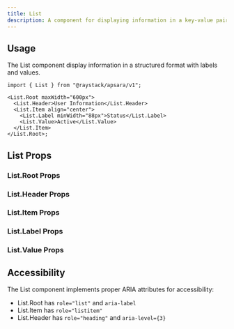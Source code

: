 ```yaml
---
title: List
description: A component for displaying information in a key-value pair list format.
---
```



<Demo data={preview} />

## Usage

The List component display information in a structured format with labels and values.

```tsx
import { List } from "@raystack/apsara/v1";

<List.Root maxWidth="600px">
  <List.Header>User Information</List.Header>
  <List.Item align="center">
    <List.Label minWidth="88px">Status</List.Label>
    <List.Value>Active</List.Value>
  </List.Item>
</List.Root>;
```

## List Props

### List.Root Props

<auto-type-table path="./props.ts" name="ListRootProps" />

### List.Header Props

<auto-type-table path="./props.ts" name="ListHeaderProps" />

### List.Item Props

<auto-type-table path="./props.ts" name="ListItemProps" />

### List.Label Props

<auto-type-table path="./props.ts" name="ListLabelProps" />

### List.Value Props

<auto-type-table path="./props.ts" name="ListValueProps" />

## Accessibility

The List component implements proper ARIA attributes for accessibility:

- List.Root has `role="list"` and `aria-label`
- List.Item has `role="listitem"`
- List.Header has `role="heading"` and `aria-level={3}`
